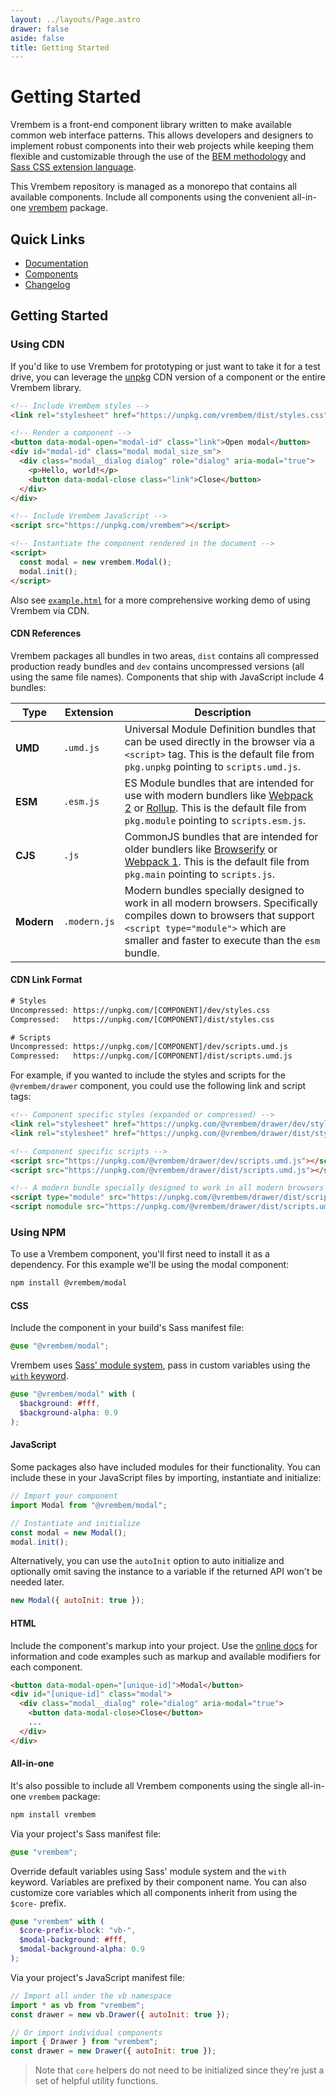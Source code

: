 ```yaml
---
layout: ../layouts/Page.astro
drawer: false
aside: false
title: Getting Started
---
```


# Getting Started

Vrembem is a front-end component library written to make available common web interface patterns. This allows developers and designers to implement robust components into their web projects while keeping them flexible and customizable through the use of the [BEM methodology](https://en.bem.info/methodology/) and [Sass CSS extension language](https://sass-lang.com/).

This Vrembem repository is managed as a monorepo that contains all available components. Include all components using the convenient all-in-one [vrembem](./packages/vrembem#readme) package.

## Quick Links

- [Documentation](https://vrembem.com)
- [Components](./packages/)
- [Changelog](./CHANGELOG.md)

## Getting Started

### Using CDN

If you'd like to use Vrembem for prototyping or just want to take it for a test drive, you can leverage the [unpkg](https://unpkg.com/) CDN version of a component or the entire Vrembem library.

```html
<!-- Include Vrembem styles -->
<link rel="stylesheet" href="https://unpkg.com/vrembem/dist/styles.css">

<!-- Render a component -->
<button data-modal-open="modal-id" class="link">Open modal</button>
<div id="modal-id" class="modal modal_size_sm">
  <div class="modal__dialog dialog" role="dialog" aria-modal="true">
    <p>Hello, world!</p>
    <button data-modal-close class="link">Close</button>
  </div>
</div>

<!-- Include Vrembem JavaScript -->
<script src="https://unpkg.com/vrembem"></script>

<!-- Instantiate the component rendered in the document -->
<script>
  const modal = new vrembem.Modal();
  modal.init();
</script>
```

Also see [`example.html`](./example.html) for a more comprehensive working demo of using Vrembem via CDN.

#### CDN References

Vrembem packages all bundles in two areas, `dist` contains all compressed production ready bundles and `dev` contains uncompressed versions (all using the same file names). Components that ship with JavaScript include 4 bundles:

| Type       | Extension    | Description                                                                                                                                                                                                                     |
| ---------- | ------------ | ------------------------------------------------------------------------------------------------------------------------------------------------------------------------------------------------------------------------------- |
| __UMD__    | `.umd.js`    | Universal Module Definition bundles that can be used directly in the browser via a `<script>` tag. This is the default file from `pkg.unpkg` pointing to `scripts.umd.js`.                                                      |
| __ESM__    | `.esm.js`    | ES Module bundles that are intended for use with modern bundlers like [Webpack 2](https://webpack.js.org/) or [Rollup](http://rollupjs.org/guide/en/). This is the default file from `pkg.module` pointing to `scripts.esm.js`. |
| __CJS__    | `.js`        | CommonJS bundles that are intended for older bundlers like [Browserify](http://browserify.org/) or [Webpack 1](https://webpack.github.io/). This is the default file from `pkg.main` pointing to `scripts.js`.                  |
| __Modern__ | `.modern.js` | Modern bundles specially designed to work in all modern browsers. Specifically compiles down to browsers that support `<script type="module">` which are smaller and faster to execute than the `esm` bundle.                   |

#### CDN Link Format

```html
# Styles
Uncompressed: https://unpkg.com/[COMPONENT]/dev/styles.css
Compressed:   https://unpkg.com/[COMPONENT]/dist/styles.css

# Scripts
Uncompressed: https://unpkg.com/[COMPONENT]/dev/scripts.umd.js
Compressed:   https://unpkg.com/[COMPONENT]/dist/scripts.umd.js
```

For example, if you wanted to include the styles and scripts for the `@vrembem/drawer` component, you could use the following link and script tags:

```html
<!-- Component specific styles (expanded or compressed) -->
<link rel="stylesheet" href="https://unpkg.com/@vrembem/drawer/dev/styles.css">
<link rel="stylesheet" href="https://unpkg.com/@vrembem/drawer/dist/styles.css">

<!-- Component specific scripts -->
<script src="https://unpkg.com/@vrembem/drawer/dev/scripts.umd.js"></script>
<script src="https://unpkg.com/@vrembem/drawer/dist/scripts.umd.js"></script>

<!-- A modern bundle specially designed to work in all modern browsers with UMD fallback -->
<script type="module" src="https://unpkg.com/@vrembem/drawer/dist/scripts.modern.js"></script>
<script nomodule src="https://unpkg.com/@vrembem/drawer/dist/scripts.umd.js"></script>
```

### Using NPM

To use a Vrembem component, you'll first need to install it as a dependency. For this example we'll be using the modal component:

```sh
npm install @vrembem/modal
```

#### CSS

Include the component in your build's Sass manifest file:

```scss
@use "@vrembem/modal";
```

Vrembem uses [Sass' module system](https://sass-lang.com/blog/the-module-system-is-launched), pass in custom variables using the [`with` keyword](https://sass-lang.com/documentation/at-rules/use#configuration).

```scss
@use "@vrembem/modal" with (
  $background: #fff,
  $background-alpha: 0.9
);
```

#### JavaScript

Some packages also have included modules for their functionality. You can include these in your JavaScript files by importing, instantiate and initialize:

```js
// Import your component
import Modal from "@vrembem/modal";

// Instantiate and initialize
const modal = new Modal();
modal.init();
```

Alternatively, you can use the `autoInit` option to auto initialize and optionally omit saving the instance to a variable if the returned API won't be needed later.

```js
new Modal({ autoInit: true });
```

#### HTML

Include the component's markup into your project. Use the [online docs](https://vrembem.com) for information and code examples such as markup and available modifiers for each component.

```html
<button data-modal-open="[unique-id]">Modal</button>
<div id="[unique-id]" class="modal">
  <div class="modal__dialog" role="dialog" aria-modal="true">
    <button data-modal-close>Close</button>
    ...
  </div>
</div>
```

#### All-in-one

It's also possible to include all Vrembem components using the single all-in-one `vrembem` package:

```sh
npm install vrembem
```

Via your project's Sass manifest file:

```scss
@use "vrembem";
```

Override default variables using Sass' module system and the `with` keyword. Variables are prefixed by their component name. You can also customize core variables which all components inherit from using the `$core-` prefix.

```scss
@use "vrembem" with (
  $core-prefix-block: "vb-",
  $modal-background: #fff,
  $modal-background-alpha: 0.9
);
```

Via your project's JavaScript manifest file:

```js
// Import all under the vb namespace
import * as vb from "vrembem";
const drawer = new vb.Drawer({ autoInit: true });

// Or import individual components
import { Drawer } from "vrembem";
const drawer = new Drawer({ autoInit: true });
```

> Note that `core` helpers do not need to be initialized since they're just a set of helpful utility functions.

